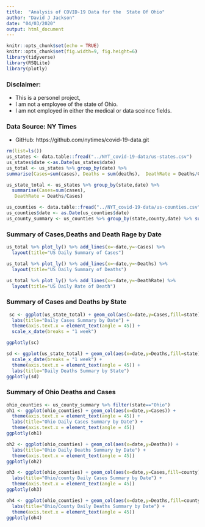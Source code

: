 ```yaml
---
title:  "Analysis of COVID-19 Data for the  State Of Ohio"
author: "David J Jackson"
date: "04/03/2020"
output: html_document
---
```


```r
knitr::opts_chunk$set(echo = TRUE)
knitr::opts_chunk$set(fig.width=9, fig.height=6)
library(tidyverse)
library(RSQLite)
library(plotly)
```

### Disclaimer:
* This is a personel project, 
* I am not a employee of the state of Ohio. 
* I am not employed in either the medical or data sceince fields.

### Data Source: NY Times
* GitHub: https://github.com/nytimes/covid-19-data.git


```r
rm(list=ls())
us_states <- data.table::fread("../NYT_covid-19-data/us-states.csv")
us_states$date <-as.Date(us_states$date)
us_total <- us_states %>% group_by(date) %>% 
summarise(Cases=sum(cases), Deaths = sum(deaths),  DeathRate = Deaths/Cases)

us_state_total <- us_states %>% group_by(state,date) %>% 
  summarise(Cases=sum(cases),                                          Deaths = sum(deaths),                                              
   DeathRate = Deaths/Cases)

```
```r
us_counties <- data.table::fread("../NYT_covid-19-data/us-counties.csv")
us_counties$date <- as.Date(us_counties$date)
us_county_summary <- us_counties %>% group_by(state,county,date) %>% summarise(Cases=sum(cases),                                                Deaths = sum(deaths),DeathRate = Deaths/Cases)

```


### Summary of Cases,Deaths  and Death Rage by Date

```r
us_total %>% plot_ly() %>% add_lines(x=~date,y=~Cases) %>%
  layout(title="US Daily Summary of Cases")

us_total %>% plot_ly() %>% add_lines(x=~date,y=~Deaths) %>%
  layout(title="US Daily Summary of Deaths")

us_total %>% plot_ly() %>% add_lines(x=~date,y=~DeathRate) %>%
  layout(title="US Daily Rate of Death")
```

### Summary of Cases and Deaths by State

```r
 sc <- ggplot(us_state_total) + geom_col(aes(x=date,y=Cases,fill=state)) +
  labs(title="Daily Cases Summary by Date") +
  theme(axis.text.x = element_text(angle = 45)) +
  scale_x_date(breaks = "1 week")

ggplotly(sc)

sd <- ggplot(us_state_total) + geom_col(aes(x=date,y=Deaths,fill=state)) +
  scale_x_date(breaks = "1 week") +
  theme(axis.text.x = element_text(angle = 45)) +
  labs(title="Daily Deaths Summary by State") 
ggplotly(sd)

```

### Summary of Ohio Deaths and Cases

```r

ohio_counties <- us_county_summary %>% filter(state=="Ohio")
oh1 <- ggplot(ohio_counties) + geom_col(aes(x=date,y=Cases)) +
  theme(axis.text.x = element_text(angle = 45)) +
  labs(title="Ohio Daily Cases Summary by Date") +
  theme(axis.text.x = element_text(angle = 45))
ggplotly(oh1)

oh2 <- ggplot(ohio_counties) + geom_col(aes(x=date,y=Deaths)) +
  labs(title="Ohio Daily Deaths Summary by Date") +
  theme(axis.text.x = element_text(angle = 45))
ggplotly(oh2)
```
```r
oh3 <- ggplot(ohio_counties) + geom_col(aes(x=date,y=Cases,fill=county)) +
  labs(title="Ohio/county Daily Cases Summary by Date") +
  theme(axis.text.x = element_text(angle = 45))
ggplotly(oh3)

oh4 <- ggplot(ohio_counties) + geom_col(aes(x=date,y=Deaths,fill=county)) +
  labs(title="Ohio/County Daily Deaths Summary by Date") +
  theme(axis.text.x = element_text(angle = 45))
ggplotly(oh4)
```
